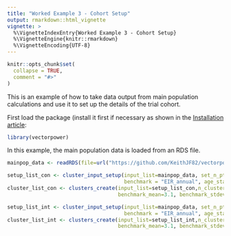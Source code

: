```yaml
---
title: "Worked Example 3 - Cohort Setup"
output: rmarkdown::html_vignette
vignette: >
  %\VignetteIndexEntry{Worked Example 3 - Cohort Setup}
  %\VignetteEngine{knitr::rmarkdown}
  %\VignetteEncoding{UTF-8}
---
```


```r
knitr::opts_chunk$set(
  collapse = TRUE,
  comment = "#>"
)
```

This is an example of how to take data output from main population calculations and use it to set up the details of the trial cohort. 

First load the package (install it first if necessary as shown in the [Installation article](https://keithjf82.github.io/vectorpower/articles/B_installation.html):

```r
library(vectorpower)
```

In this example, the main population data is loaded from an RDS file.

```r
mainpop_data <- readRDS(file=url("https://github.com/KeithJF82/vectorpower/raw/master/inst/extdata/mainpop_data1.Rds"))
```



```r
setup_list_con <- cluster_input_setup(input_list=mainpop_data, set_n_pt=1, set_n_int=1,
                                      benchmark = "EIR_annual", age_start=0.0, age_end=65.0)
cluster_list_con <- clusters_create(input_list=setup_list_con,n_clusters=100,
                                    benchmark_mean=3.1, benchmark_stdev=0.5, int_mean=0.0, int_stdev=0.0)
```



```r
setup_list_int <- cluster_input_setup(input_list=mainpop_data, set_n_pt=1, set_n_int=1,
                                      benchmark = "EIR_annual", age_start=0.0, age_end=65.0)
cluster_list_int <- clusters_create(input_list=setup_list_int,n_clusters=100,
                                    benchmark_mean=3.1, benchmark_stdev=0.5,int_mean=0.1, int_stdev=0.0)
```






